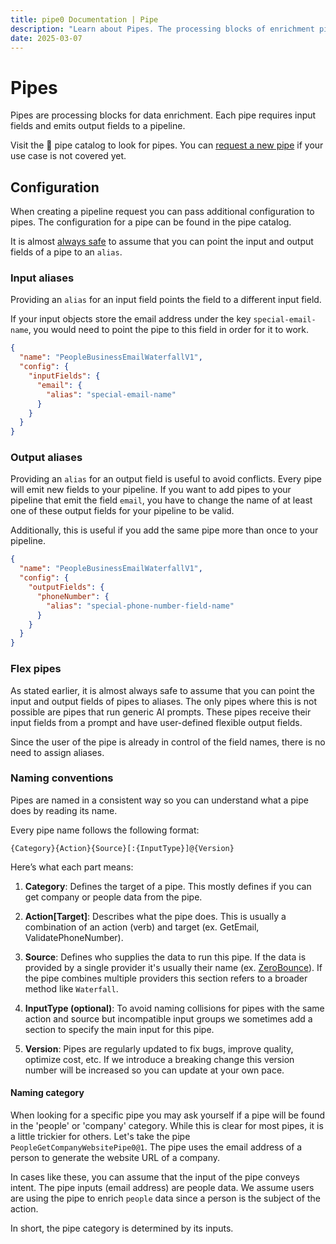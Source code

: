 ```yaml
---
title: pipe0 Documentation | Pipe
description: "Learn about Pipes. The processing blocks of enrichment pipelines."
date: 2025-03-07
---
```


# Pipes

Pipes are processing blocks for data enrichment. Each pipe requires <AppLink linkType="inputField">input fields</AppLink> and emits output fields
to a pipeline.

Visit the <AppLink linkType="pipeCatalog"> 📓 pipe catalog</AppLink> to look for pipes. You can [request a new pipe](https://github.com) 
if your use case is not covered yet.

## Configuration

When creating a <AppLink linkType="pipelineRequest">pipeline request</AppLink> you can pass additional configuration to pipes. The configuration
for a pipe can be found in the <AppLink linkType="pipeCatalog">pipe catalog</AppLink>.

It is almost [always safe](/resources/documentation/pipe#flex-pipes) to assume that you can point the input and output fields of a pipe to an `alias`.

### Input aliases

Providing an `alias` for an input field points the field to a different input field. 

If your input objects store the email address under the key `special-email-name`, you would need to point the pipe to this field in
order for it to work.

```json filename="Rename input fields"
{
  "name": "PeopleBusinessEmailWaterfallV1",
  "config": {
    "inputFields": {
      "email": {
        "alias": "special-email-name"
      }
    }
  }
}
```

### Output aliases

Providing an `alias` for an output field is useful to avoid conflicts. Every pipe will emit new fields to your pipeline.
If you want to add pipes to your pipeline that emit the field `email`, you have to change the name of at least one of 
these output fields for your pipeline to be valid.

Additionally, this is useful if you add the same pipe more than once to your pipeline.

```json filename="Rename output fields"
{
  "name": "PeopleBusinessEmailWaterfallV1",
  "config": {
    "outputFields": {
      "phoneNumber": {
        "alias": "special-phone-number-field-name"
      }
    }
  }
}
```

### Flex pipes

As stated earlier, it is almost always safe to assume that you can point the input and output fields of pipes to aliases. 
The only pipes where this is not possible are pipes that run generic AI prompts. These pipes receive their input fields 
from a prompt and have user-defined flexible output fields.

Since the user of the pipe is already in control of the field names, there is no need to assign aliases.

### Naming conventions

Pipes are named in a consistent way so you can understand what a pipe does by reading its name.

Every pipe name follows the following format:

```
{Category}{Action}{Source}[:{InputType}]@{Version}
```

Here’s what each part means:

1. **Category**: Defines the target of a pipe. This mostly defines if you can get company or people data from the pipe.

2. **Action[Target]**: Describes what the pipe does. This is usually a combination of an action (verb) and target (ex. GetEmail, ValidatePhoneNumber).

3. **Source**: Defines who supplies the data to run this pipe. If the data is provided by a single provider 
it's usually their name (ex. [ZeroBounce](https://zerobounce.com)). If the pipe combines multiple providers this section refers to a broader method like `Waterfall`.

4. **InputType (optional)**: To avoid naming collisions for pipes with the same action and source but incompatible input groups we sometimes 
add a section to specify the main input for this pipe.

5. **Version**: Pipes are regularly updated to fix bugs, improve quality, optimize cost, etc. If we introduce a breaking change this version number will be increased
so you can update at your own pace.

#### Naming category

When looking for a specific pipe you may ask yourself if a pipe will be found in the  'people' or 'company' category. While this is clear for 
most pipes, it is a little trickier for others. Let's take the pipe `PeopleGetCompanyWebsitePipe0@1`. The pipe uses the email address of a person
to generate the website URL of a company.

In cases like these, you can assume that the input of the pipe conveys intent. The pipe inputs (email address) are people data. We assume users
are using the pipe to enrich `people` data since a person is the subject of the action.

In short, the pipe category is determined by its inputs.




